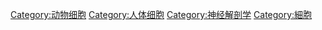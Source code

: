 [[Category:动物细胞|Category:动物细胞]]
[[Category:人体细胞|Category:人体细胞]]
[[Category:神经解剖学|Category:神经解剖学]]
[[Category:細胞|Category:細胞]]